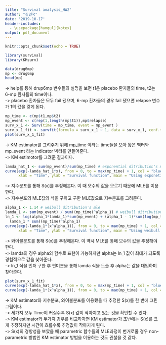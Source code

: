 ```yaml
---
title: "Survival analysis_HW2"
author: "김민국"
date: '2019-10-17'
header-includes:
  - \usepackage[hangul]{kotex}
output: pdf_document
---
```


```r
knitr::opts_chunk$set(echo = TRUE)
```

```r
library(survival)
library(KMsurv)
```

```r
data(drug6mp)
mp <- drug6mp
head(mp)
```
-> help를 통해 drup6mp 변수들의 설명을 보면 t1은 placebo 환자들의 time, t2는 6-mp 환자들의 time이다.  
-> placebo 환자들은 모두 fail 됐으며, 6-mp 환자들의 경우 fail 됐으면 relapse 변수가 1의 값을 갖게 된다.  

```r
mp_time <- c(mp$t1,mp$t2)
mp_event <- c(rep(1,length(mp$t1)),mp$relapse)
surv_x_1 <- Surv(time = mp_time, event = mp_event )
surv_x_1_fit <- survfit(formula = surv_x_1 ~ 1, data = surv_x_1, conf.type = "plain")
plot(surv_x_1_fit)
```
-> KM estimator를 그려주기 위해 mp_time 이라는 time들을 모아 놓은 벡터와 mp_event 라는 indicator 벡터를 만들어준다.  
-> KM estimotor를 그려준 결과이다.

```r
lamda_hat_1 <- sum(mp_event)/sum(mp_time) # exponential ditribution's mle
curve(exp(-lamda_hat_1*x), from = 0, to = max(mp_time) + 1, col = "blue", 
      xlab = "Time", ylab = "Survival function", main = "Using exponetial ditribution")
```
-> 지수분포를 통해 S(x)를 추정해본다. 이 때 모수의 값을 모르기 때문에 MLE를 이용한다.  
-> 지수본포의 MLE값의 식을 구하고 구한 MLE값으로 지수분포를 그려준다.  

```r
alpha_1 <- 1.14 # weibull ditribution's mle
lamda_1 <- sum(mp_event) / sum((mp_time)^alpha_1) # weibull ditribution's mle
ln_1 <- log(alpha_1*lamda_1)*sum(mp_event) + (alpha_1 - 1)*sum(log(mp_time)*mp_event) - 
  lamda_1 * sum((mp_time)^alpha_1)
curve(exp(-lamda_1*(x^alpha_1)), from = 0, to = max(mp_time) + 1, col = "red", 
      xlab = "Time", ylab = "Survival function", main = "Using weibull ditribution")
```
-> 와이불분포를 통해 S(x)를 추정해본다. 이 역시 MLE를 통해 모수의 값을 추정해야 한다.  
-> lamda의 경우 alpha의 함수로 표현이 가능하지만 alpha는 ln_1 값이 최대가 되도록 경험적으로 값을 찾아준다.  
-> ln_1 식을 먼저 구한 후 편미분을 통해 lamda 식을 도출 후 alpha는 값을 대입하며 찾아준다.  

```r
plot(surv_x_1_fit)
curve(exp(-lamda_hat_1*x), from = 0, to = max(mp_time) + 1, col = "blue", add = T)
curve(exp(-lamda_1*(x^alpha_1)), from = 0, to = max(mp_time) + 1, col = "red", add = T)
```
-> KM estimator와 지수분포, 와이불분포를 이용했을 때 추정한  S(x)를 한 번에 그린 그림이다.  
-> 세가지 모두 Time이 커질수록 S(x) 값이 작아지고 있는 것을 확인할 수 있다.  
-> KM estimator와 두가지 경우를 비교하자면 KM estimator가 초반에는 S(x)를 크게 추정하지만 시간이 흐를수록 추정값이 작아지게 된다.  
-> S(x)의 경향성을 보았을 때 parametric 함수들의 MLE과정이 번거로울 경우 non-parametric 방법인 KM estimator 방법을 이용하는 것도 괜찮을 것 같다.  